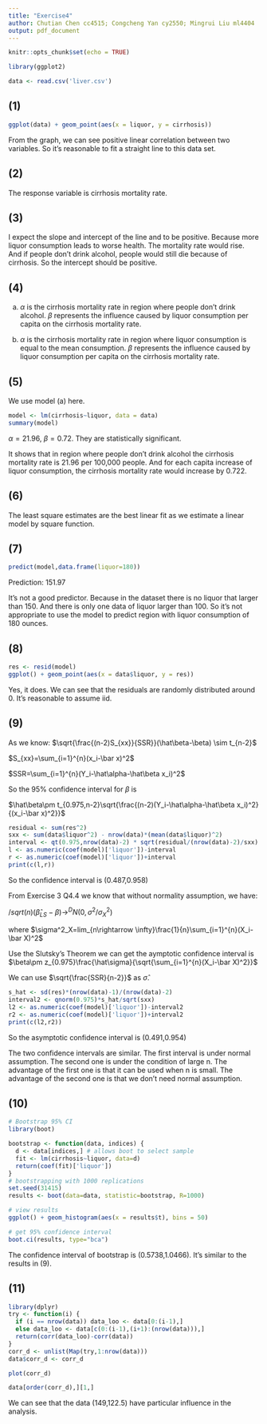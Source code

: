 ```yaml
---
title: "Exercise4"
author: Chutian Chen cc4515; Congcheng Yan cy2550; Mingrui Liu ml4404
output: pdf_document
---
```


```r
knitr::opts_chunk$set(echo = TRUE)
```

```r
library(ggplot2)
```

```r
data <- read.csv('liver.csv')
```

## (1)
```r
ggplot(data) + geom_point(aes(x = liquor, y = cirrhosis))
```

From the graph, we can see positive linear correlation between two variables. So it's reasonable to fit a straight line to this data set.

## (2)
The response variable is cirrhosis mortality rate.

## (3)
I expect the slope and intercept of the line and to be positive. Because more liquor consumption leads to worse health. The mortality rate would rise. And if people don't drink alcohol, people would still die because of cirrhosis. So the intercept should be positive.

## (4)
(a) $\alpha$ is the cirrhosis mortality rate in region where people don't drink alcohol. $\beta$ represents the influence caused by liquor consumption per capita on the cirrhosis mortality rate.

(b) $\alpha$ is the cirrhosis mortality rate in region where liquor consumption is equal to the mean consumption. $\beta$ represents the influence caused by liquor consumption per capita on the cirrhosis mortality rate.

## (5)
We use model (a) here.
```r
model <- lm(cirrhosis~liquor, data = data)
summary(model)
```

$\alpha=21.96$, $\beta=0.72$. They are statistically significant.

It shows that in region where people don't drink alcohol the cirrhosis mortality rate is 21.96 per 100,000 people. And for each capita increase of liquor consumption, the cirrhosis mortality rate would increase by 0.722.

## (6)

The least square estimates are the best linear fit as we estimate a linear model by square function.

## (7)
```r
predict(model,data.frame(liquor=180))
```
Prediction: 151.97

It's not a good predictor. Because in the dataset there is no liquor that larger than 150. And there is only one data of liquor larger than 100. So it's not appropriate to use the model to predict region with liquor consumption of 180 ounces.

## (8)
```r
res <- resid(model)
ggplot() + geom_point(aes(x = data$liquor, y = res))
```

Yes, it does. We can see that the residuals are randomly distributed around 0. It's reasonable to assume iid.

## (9)

As we know:
$\sqrt{\frac{(n-2)S_{xx}}{SSR}}(\hat\beta-\beta) \sim t_{n-2}$

$S_{xx}=\sum_{i=1}^{n}(x_i-\bar x)^2$

$SSR=\sum_{i=1}^{n}(Y_i-\hat\alpha-\hat\beta x_i)^2$

So the 95% confidence interval for $\beta$ is 

$\hat\beta\pm t_{0.975,n-2}\sqrt{\frac{(n-2)(Y_i-\hat\alpha-\hat\beta x_i)^2}{(x_i-\bar x)^2}}$

```r
residual <- sum(res^2)
sxx <- sum(data$liquor^2) - nrow(data)*(mean(data$liquor)^2)
interval <- qt(0.975,nrow(data)-2) * sqrt(residual/(nrow(data)-2)/sxx)
l <- as.numeric(coef(model)['liquor'])-interval
r <- as.numeric(coef(model)['liquor'])+interval
print(c(l,r))
```

So the confidence interval is (0.487,0.958)

From Exercise 3 Q4.4 we know that without normality assumption, we have:

$/sqrt(n)(\hat\beta_{LS}-\beta)\rightarrow^DN(0,\sigma^2/\sigma^2_X)$

where $\sigma^2_X=lim_{n\rightarrow \infty}\frac{1}{n}\sum_{i=1}^{n}(X_i-\bar X)^2$

Use the Slutsky's Theorem we can get the aymptotic confidence interval is $\beta\pm z_{0.975}\frac{\hat\sigma}{\sqrt{\sum_{i=1}^{n}(X_i-\bar X)^2}}$

We can use $\sqrt{\frac{SSR}{n-2}}$ as $\hat\sigma$.

```r
s_hat <- sd(res)*(nrow(data)-1)/(nrow(data)-2)
interval2 <- qnorm(0.975)*s_hat/sqrt(sxx)
l2 <- as.numeric(coef(model)['liquor'])-interval2
r2 <- as.numeric(coef(model)['liquor'])+interval2
print(c(l2,r2))
```

So the asymptotic confidence interval is (0.491,0.954)

The two confidence intervals are similar. The first interval is under normal assumption. The second one is under the condition of large n. The advantage of the first one is that it can be used when n is small. The advantage of the second one is that we don't need normal assumption.

## (10)
```r
# Bootstrap 95% CI 
library(boot)

bootstrap <- function(data, indices) {
  d <- data[indices,] # allows boot to select sample 
  fit <- lm(cirrhosis~liquor, data=d)
  return(coef(fit)['liquor'])
} 
# bootstrapping with 1000 replications 
set.seed(31415)
results <- boot(data=data, statistic=bootstrap, R=1000)

# view results
ggplot() + geom_histogram(aes(x = results$t), bins = 50)
```

```r
# get 95% confidence interval 
boot.ci(results, type="bca")
```

The confidence interval of bootstrap is (0.5738,1.0466). It's similar to the results in (9).

## (11)
```r
library(dplyr)
try <- function(i) {
  if (i == nrow(data)) data_loo <- data[0:(i-1),]
  else data_loo <- data[c(0:(i-1),(i+1):(nrow(data))),]
  return(corr(data_loo)-corr(data))
}
corr_d <- unlist(Map(try,1:nrow(data)))
data$corr_d <- corr_d
```

```r
plot(corr_d)
```


```r
data[order(corr_d),][1,]
```

We can see that the data (149,122.5) have particular influence in the analysis.








